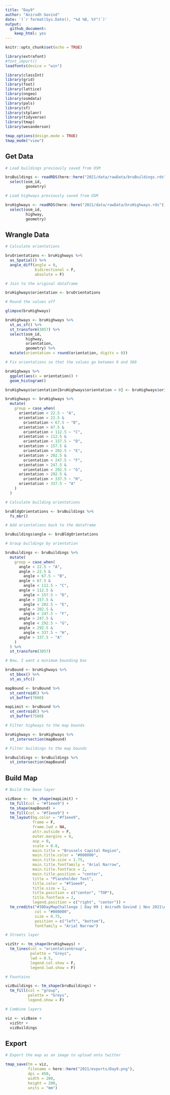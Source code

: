 ```yaml
---
title: "Day9"
author: "Anirudh Govind"
date: '(`r format(Sys.Date(), "%d %B, %Y")`)'
output:
  github_document:
    keep_html: yes
---
```


```r
knitr::opts_chunk$set(echo = TRUE)

library(extrafont)
#font_import()
loadfonts(device = "win")

library(classInt)
library(grid)
library(foot)
library(lattice)
library(nngeo)
library(osmdata)
library(pals)
library(sf)
library(stplanr)
library(tidyverse)
library(tmap)
library(wesanderson)

tmap_options(design.mode = TRUE)
tmap_mode("view")
```

## Get Data

```r
# Load buildings previously saved from OSM

bruBuildings <- readRDS(here::here("2021/data/rawData/bruBuildings.rds")) %>% 
  select(osm_id, 
         geometry)
```

```r
# Load highways previously saved from OSM

bruHighways <- readRDS(here::here("2021/data/rawData/bruHighways.rds")) %>% 
  select(osm_id, 
         highway,
         geometry)
```

## Wrangle Data

```r
# Calculate orientations

bruOrientations <- bruHighways %>%
  as_Spatial() %>% 
  angle_diff(angle = 0,
             bidirectional = F,
             absolute = F)

# Join to the original dataframe

bruHighways$orientation <- bruOrientations

# Round the values off

glimpse(bruHighways)

bruHighways <- bruHighways %>% 
  st_as_sf() %>% 
  st_transform(3857) %>% 
  select(osm_id,
         highway,
         orientation,
         geometry) %>% 
  mutate(orientation = round(orientation, digits = 0))
```

```r
# Fix orientations so that the values go between 0 and 360

bruHighways %>% 
  ggplot(aes(x = orientation)) +
  geom_histogram()

bruHighways$orientation[bruHighways$orientation < 0] <- bruHighways$orientation[bruHighways$orientation < 0] + 360

bruHighways <- bruHighways %>%
  mutate(
    group = case_when(
      orientation < 22.5 ~ "A",
      orientation > 22.5 &
        orientation < 67.5 ~ "B",
      orientation > 67.5 &
        orientation < 112.5 ~ "C",
      orientation > 112.5 &
        orientation < 157.5 ~ "D",
      orientation > 157.5 &
        orientation < 202.5 ~ "E",
      orientation > 202.5 &
        orientation < 247.5 ~ "F",
      orientation > 247.5 &
        orientation < 292.5 ~ "G",
      orientation > 292.5 &
        orientation < 337.5 ~ "H",
      orientation > 337.5 ~ "A"
    )
  )

```

```r
# Calculate building orientations

bruBldgOrientations <- bruBuildings %>% 
  fs_mbr()
```

```r
# Add orientations back to the dataframe

bruBuildings$angle <- bruBldgOrientations

```

```r
# Group buildings by orientation

bruBuildings <- bruBuildings %>%
  mutate(
    group = case_when(
      angle < 22.5 ~ "A",
      angle > 22.5 &
        angle < 67.5 ~ "B",
      angle > 67.5 &
        angle < 112.5 ~ "C",
      angle > 112.5 &
        angle < 157.5 ~ "D",
      angle > 157.5 &
        angle < 202.5 ~ "E",
      angle > 202.5 &
        angle < 247.5 ~ "F",
      angle > 247.5 &
        angle < 292.5 ~ "G",
      angle > 292.5 &
        angle < 337.5 ~ "H",
      angle > 337.5 ~ "A"
    )
  ) %>% 
  st_transform(3857)

```

```r
# Now, I want a minimum bounding box

bruBound <- bruHighways %>% 
  st_bbox() %>% 
  st_as_sfc()

mapBound <- bruBound %>% 
  st_centroid() %>% 
  st_buffer(7000)

mapLimit <- bruBound %>% 
  st_centroid() %>% 
  st_buffer(7500)
```

```r
# Filter highways to the map bounds

bruHighways <- bruHighways %>% 
  st_intersection(mapBound)

# Filter buildings to the map bounds

bruBuildings <- bruBuildings %>% 
  st_intersection(mapBound)

```

## Build Map

```r
# Build the base layer

vizBase <-  tm_shape(mapLimit) +
  tm_fill(col = "#f1eee9") +
  tm_shape(mapBound) +
  tm_fill(col = "#f1eee9") +
  tm_layout(bg.color = "#f1eee9",
            frame = F,
            frame.lwd = NA,
            attr.outside = F,
            outer.margins = 0,
            asp = 0,
            scale = 0.8,
            main.title = "Brussels Capital Region",
            main.title.color = "#000000",
            main.title.size = 1.75,
            main.title.fontfamily = "Arial Narrow",
            main.title.fontface = 2,
            main.title.position = "center",
            title = "Placeholder Text",
            title.color = "#f1eee9",
            title.size = 1,
            title.position = c("center", "TOP"),
            title.fontface = 2,
            legend.position = c("right", "center")) + 
  tm_credits("#30DayMapChallenge | Day 09 | Anirudh Govind | Nov 2021\nMap data © OpenStreetMap contributors and available from https://www.openstreetmap.org",
             col = "#000000",
             size = 0.75,
             position = c("left", "bottom"),
             fontfamily = "Arial Narrow")
```

```r
# Streets layer

vizStr <- tm_shape(bruHighways) +
  tm_lines(col = "orientationGroup",
           palette = "Greys",
           lwd = 0.5,
           legend.col.show = F,
           legend.lwd.show = F)
```

```r
# Fountains

vizBuildings <- tm_shape(bruBuildings) +
  tm_fill(col = "group",
          palette = "Greys",
          legend.show = F)

```

```r
# Combine layers

viz <- vizBase +
  vizStr +
  vizBuildings

```

## Export

```r
# Export the map as an image to upload onto twitter

tmap_save(tm = viz,
          filename = here::here("2021/exports/Day9.png"),
          dpi = 450,
          width = 200,
          height = 200,
          units = "mm")

```
